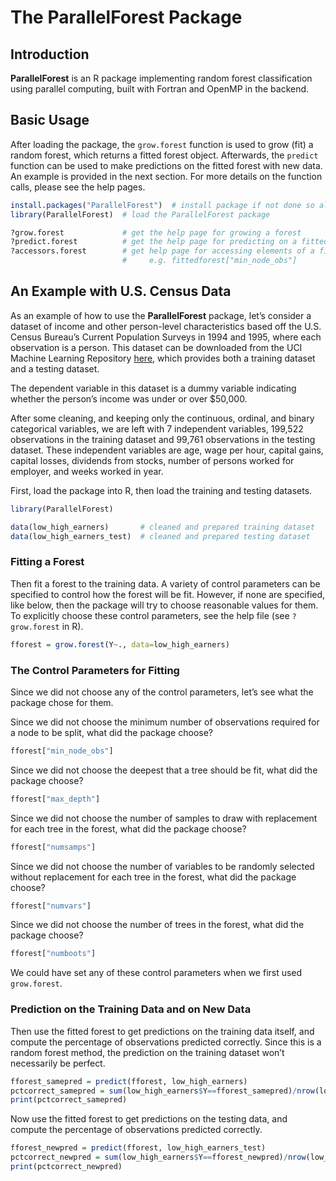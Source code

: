 <!--
%\VignetteEngine{knitr}
%\VignetteIndexEntry{Introduction to the ParallelForest Package}
-->

The **ParallelForest** Package
==============================

Introduction
------------

**ParallelForest** is an R package implementing random forest classification using parallel computing, built with Fortran and OpenMP in the backend.

Basic Usage
-----------
After loading the package, the `grow.forest` function is used to grow (fit) a random forest, which returns a fitted forest object. Afterwards, the `predict` function can be used to make predictions on the fitted forest with new data. An example is provided in the next section. For more details on the function calls, please see the help pages.
```r
install.packages("ParallelForest")  # install package if not done so already
library(ParallelForest)  # load the ParallelForest package

?grow.forest             # get the help page for growing a forest
?predict.forest          # get the help page for predicting on a fitted forest
?accessors.forest        # get help page for accessing elements of a fitted forest, 
                         #     e.g. fittedforest["min_node_obs"]
```

An Example with U.S. Census Data
--------------------------------
As an example of how to use the **ParallelForest** package, let's consider a dataset of income and other person-level characteristics based off the U.S. Census Bureau's Current Population Surveys in 1994 and 1995, where each observation is a person. This dataset can be downloaded from the UCI Machine Learning Repository [here](http://archive.ics.uci.edu/ml/datasets/Census-Income+%28KDD%29), which provides both a training dataset and a testing dataset.

The dependent variable in this dataset is a dummy variable indicating whether the person's income was under or over $50,000.

After some cleaning, and keeping only the continuous, ordinal, and binary categorical variables, we are left with 7 independent variables, 199,522 observations in the training dataset and 99,761 observations in the testing dataset. These independent variables are age, wage per hour, capital gains, capital losses, dividends from stocks, number of persons worked for employer, and weeks worked in year.


First, load the package into R, then load the training and testing datasets.

```r
library(ParallelForest)

data(low_high_earners)       # cleaned and prepared training dataset
data(low_high_earners_test)  # cleaned and prepared testing dataset
```

### Fitting a Forest

Then fit a forest to the training data. A variety of control parameters can be specified to control how the forest will be fit. However, if none are specified, like below, then the package will try to choose reasonable values for them. To explicitly choose these control parameters, see the help file (see `?grow.forest` in R).
```r
fforest = grow.forest(Y~., data=low_high_earners)
```

### The Control Parameters for Fitting

Since we did not choose any of the control parameters, let's see what the package chose for them.

Since we did not choose the minimum number of observations required for a node to be split, what did the package choose?
```r
fforest["min_node_obs"]
```
Since we did not choose the deepest that a tree should be fit, what did the package choose?
```r
fforest["max_depth"]
```
Since we did not choose the number of samples to draw with replacement for each tree in the forest, what did the package choose?
```r
fforest["numsamps"]
```
Since we did not choose the number of variables to be randomly selected without replacement for each tree in the forest, what did the package choose?
```r
fforest["numvars"]
```
Since we did not choose the number of trees in the forest, what did the package choose?
```r
fforest["numboots"]
```

We could have set any of these control parameters when we first used `grow.forest`.

### Prediction on the Training Data and on New Data

Then use the fitted forest to get predictions on the training data itself, and compute the percentage of observations predicted correctly. Since this is a random forest method, the prediction on the training dataset won't necessarily be perfect.
```r
fforest_samepred = predict(fforest, low_high_earners)
pctcorrect_samepred = sum(low_high_earners$Y==fforest_samepred)/nrow(low_high_earners)
print(pctcorrect_samepred)
```

Now use the fitted forest to get predictions on the testing data, and compute the percentage of observations predicted correctly.
```r
fforest_newpred = predict(fforest, low_high_earners_test)
pctcorrect_newpred = sum(low_high_earners$Y==fforest_newpred)/nrow(low_high_earners)
print(pctcorrect_newpred)
```

